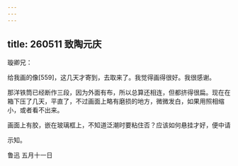 ```yaml
---
---
---
```

title: 260511 致陶元庆
---




璇卿兄：

给我画的像[559]，这几天才寄到，去取来了。我觉得画得很好。我很感谢。

那洋铁筒已经断作三段，因为外面有布，所以总算还相连，但都挤得很扁。现在在箱下压了几天，平直了，不过画面上略有磨损的地方，微微发白，如果用照相缩小，或者看不出来。

画面上有胶，嵌在玻璃框上，不知道泛潮时要粘住否？应该如何悬挂才好，便中请

示知。

鲁迅 五月十一日